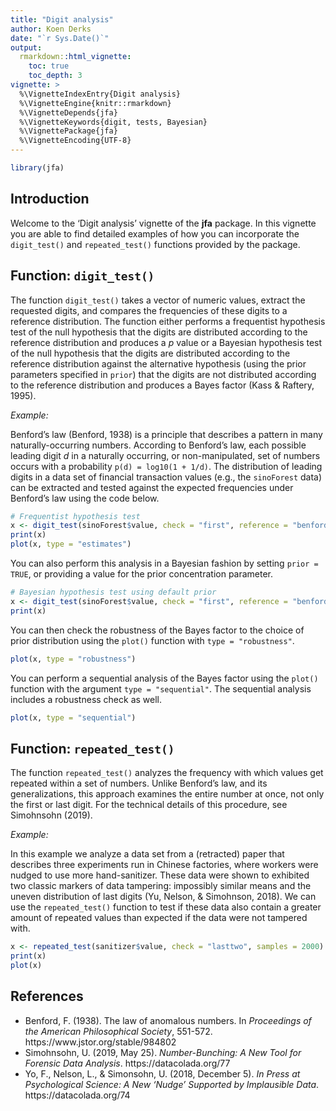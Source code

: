 ```yaml
---
title: "Digit analysis"
author: Koen Derks
date: "`r Sys.Date()`"
output: 
  rmarkdown::html_vignette:
    toc: true
    toc_depth: 3
vignette: >
  %\VignetteIndexEntry{Digit analysis}
  %\VignetteEngine{knitr::rmarkdown}
  %\VignetteDepends{jfa}
  %\VignetteKeywords{digit, tests, Bayesian}
  %\VignettePackage{jfa}
  %\VignetteEncoding{UTF-8}
---
```


```r
library(jfa)
```

## Introduction

Welcome to the 'Digit analysis' vignette of the **jfa** package. In this
vignette you are able to find detailed examples of how you can incorporate the
`digit_test()` and `repeated_test()` functions provided by the package.

## Function: `digit_test()`

The function `digit_test()` takes a vector of numeric values, extract the
requested digits, and compares the frequencies of these digits to a reference
distribution. The function either performs a frequentist hypothesis test of the
null hypothesis that the digits are distributed according to the reference
distribution and produces a *p* value or a Bayesian hypothesis test of the null
hypothesis that the digits are distributed according to the reference
distribution against the alternative hypothesis (using the prior parameters
specified in `prior`) that the digits are not distributed according to the
reference distribution and produces a Bayes factor (Kass & Raftery, 1995).

*Example:*

Benford’s law (Benford, 1938) is a principle that describes a pattern in many
naturally-occurring numbers. According to Benford's law, each possible leading
digit *d* in a naturally occurring, or non-manipulated, set of numbers occurs
with a probability `p(d) = log10(1 + 1/d)`. The distribution of leading digits
in a data set of financial transaction values (e.g., the `sinoForest` data) can
be extracted and tested against the expected frequencies under Benford's law
using the code below.

```r
# Frequentist hypothesis test
x <- digit_test(sinoForest$value, check = "first", reference = "benford")
print(x)
plot(x, type = "estimates")
```

You can also perform this analysis in a Bayesian fashion by setting
`prior = TRUE`, or providing a value for the prior concentration parameter.

```r
# Bayesian hypothesis test using default prior
x <- digit_test(sinoForest$value, check = "first", reference = "benford", prior = TRUE)
print(x)
```

You can then check the robustness of the Bayes factor to the choice of prior
distribution using the `plot()` function with `type = "robustness"`.

```r
plot(x, type = "robustness")
```

You can perform a sequential analysis of the Bayes factor using the `plot()`
function with the argument `type = "sequential"`. The sequential analysis
includes a robustness check as well.

```r
plot(x, type = "sequential")
```

## Function: `repeated_test()`

The function `repeated_test()` analyzes the frequency with which values get
repeated within a set of numbers. Unlike Benford's law, and its generalizations,
this approach examines the entire number at once, not only the first or last
digit. For the technical details of this procedure, see Simohnsohn (2019).

*Example:*

In this example we analyze a data set from a (retracted) paper that describes
three experiments run in Chinese factories, where workers were nudged to use
more hand-sanitizer. These data were shown to exhibited two classic markers of
data tampering: impossibly similar means and the uneven distribution of last
digits (Yu, Nelson, & Simohnson, 2018). We can use the `repeated_test()`
function to test if these data also contain a greater amount of repeated values
than expected if the data were not tampered with.

```r
x <- repeated_test(sanitizer$value, check = "lasttwo", samples = 2000)
print(x)
plot(x)
```

## References

- Benford, F. (1938). The law of anomalous numbers. In *Proceedings of the American Philosophical Society*, 551-572. https://www.jstor.org/stable/984802
- Simohnsohn, U. (2019, May 25). *Number-Bunching: A New Tool for Forensic Data Analysis*. https://datacolada.org/77
- Yo, F., Nelson, L., & Simonsohn, U. (2018, December 5). *In Press at Psychological Science: A New 'Nudge' Supported by Implausible Data*. https://datacolada.org/74
